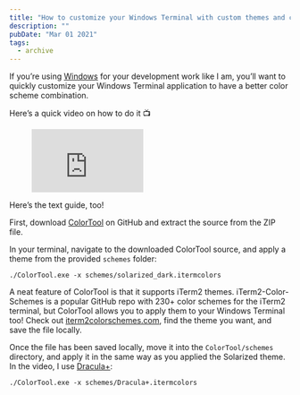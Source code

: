 ```yaml
---
title: "How to customize your Windows Terminal with custom themes and color schemes"
description: ""
pubDate: "Mar 01 2021"
tags:
  - archive
---
```


If you’re using [Windows](/tag/windows/) for your development work like I am, you’ll want to quickly customize your Windows Terminal application to have a better color scheme combination.

Here’s a quick video on how to do it 📺

<figure class="kg-card kg-embed-card"><iframe allowfullscreen="allowfullscreen" frameborder="0" height="113" loading="lazy" src="https://www.youtube.com/embed/etRe7gXlaEY?feature=oembed" width="200"></iframe></figure>Here’s the text guide, too!

First, download [ColorTool](https://github.com/Microsoft/Terminal/tree/main/src/tools/ColorTool) on GitHub and extract the source from the ZIP file.

In your terminal, navigate to the downloaded ColorTool source, and apply a theme from the provided `schemes` folder:

```
./ColorTool.exe -x schemes/solarized_dark.itermcolors
```

A neat feature of ColorTool is that it supports iTerm2 themes. iTerm2-Color-Schemes is a popular GitHub repo with 230+ color schemes for the iTerm2 terminal, but ColorTool allows you to apply them to your Windows Terminal too! Check out [iterm2colorschemes.com](https://iterm2colorschemes.com/), find the theme you want, and save the file locally.

Once the file has been saved locally, move it into the `ColorTool/schemes` directory, and apply it in the same way as you applied the Solarized theme. In the video, I use [Dracula+](https://raw.githubusercontent.com/mbadolato/iTerm2-Color-Schemes/master/schemes/Dracula%2B.itermcolors):

`./ColorTool.exe -x schemes/Dracula+.itermcolors`

